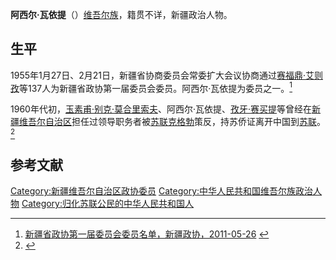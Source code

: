 '''阿西尔·瓦依提'''（{{bd|？||？|}}）[[维吾尔族|维吾尔族]]，籍贯不详，新疆政治人物。

==生平==
1955年1月27日、2月21日，新疆省协商委员会常委扩大会议协商通过[[赛福鼎·艾则孜|赛福鼎·艾则孜]]等137人为新疆省政协第一届委员会委员。阿西尔·瓦依提为委员之一。<ref>[http://www.xjzx.gov.cn/xjzx/zxwy/ljzxwymd/2011/26376.htm 新疆省政协第一届委员会委员名单，新疆政协，2011-05-26] {{Wayback|url=http://www.xjzx.gov.cn/xjzx/zxwy/ljzxwymd/2011/26376.htm |date=20150402120354 }}</ref>

1960年代初，[[玉素甫·别克·莫合里索夫|玉素甫·别克·莫合里索夫]]、阿西尔·瓦依提、[[孜牙·赛买提|孜牙·赛买提]]等曾经在[[新疆维吾尔自治区|新疆维吾尔自治区]]担任过领导职务者被[[苏联|苏联]][[克格勃|克格勃]]策反，持苏侨证离开中国到[[苏联|苏联]]。<ref name=bfjy>{{Cite web |url=http://www.northedu.com.cn/minzu/show.jsp?informationid=200809281030360411 |title=东突分裂主义势力研究，北方教育，2008-09-28 |access-date=2015-03-29 |archive-url=https://web.archive.org/web/20150402150423/http://www.northedu.com.cn/minzu/show.jsp?informationid=200809281030360411 |archive-date=2015-04-02 |dead-url=yes }}</ref>

==参考文献==
{{reflist}}

[[Category:新疆维吾尔自治区政协委员|Category:新疆维吾尔自治区政协委员]]
[[Category:中华人民共和国维吾尔族政治人物|Category:中华人民共和国维吾尔族政治人物]]
[[Category:归化苏联公民的中华人民共和国人|Category:归化苏联公民的中华人民共和国人]]